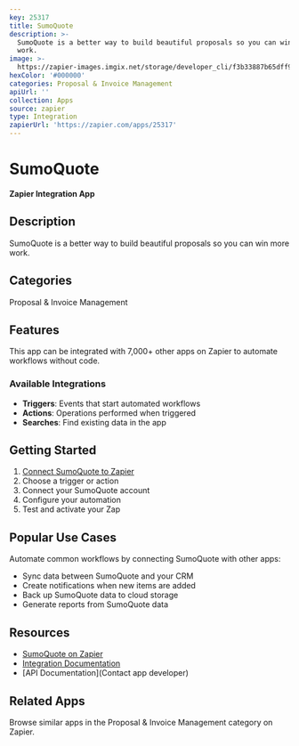 ```yaml
---
key: 25317
title: SumoQuote
description: >-
  SumoQuote is a better way to build beautiful proposals so you can win more
  work.
image: >-
  https://zapier-images.imgix.net/storage/developer_cli/f3b33887b65dff9cc49c23ab6d3082c4.png?auto=format%2Ccompress&ixlib=python-3.0.0&q=50
hexColor: '#000000'
categories: Proposal & Invoice Management
apiUrl: ''
collection: Apps
source: zapier
type: Integration
zapierUrl: 'https://zapier.com/apps/25317'
---
```

# SumoQuote

**Zapier Integration App**

## Description

SumoQuote is a better way to build beautiful proposals so you can win more work.

## Categories

Proposal & Invoice Management

## Features

This app can be integrated with 7,000+ other apps on Zapier to automate workflows without code.

### Available Integrations

- **Triggers**: Events that start automated workflows
- **Actions**: Operations performed when triggered
- **Searches**: Find existing data in the app

## Getting Started

1. [Connect SumoQuote to Zapier](https://zapier.com/apps/25317)
2. Choose a trigger or action
3. Connect your SumoQuote account
4. Configure your automation
5. Test and activate your Zap

## Popular Use Cases

Automate common workflows by connecting SumoQuote with other apps:

- Sync data between SumoQuote and your CRM
- Create notifications when new items are added
- Back up SumoQuote data to cloud storage
- Generate reports from SumoQuote data

## Resources

- [SumoQuote on Zapier](https://zapier.com/apps/25317)
- [Integration Documentation](https://zapier.com/apps/25317/integrations)
- [API Documentation](Contact app developer)

## Related Apps

Browse similar apps in the Proposal & Invoice Management category on Zapier.
